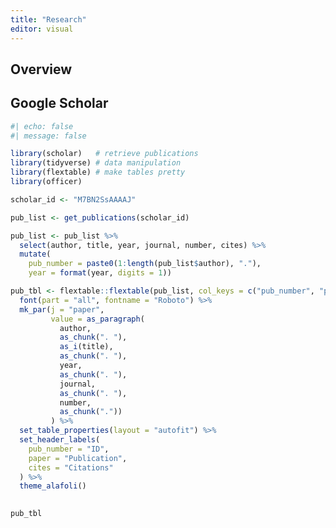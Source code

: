 ```yaml
---
title: "Research"
editor: visual
---
```


## Overview



## Google Scholar

```r
#| echo: false
#| message: false

library(scholar)   # retrieve publications
library(tidyverse) # data manipulation
library(flextable) # make tables pretty
library(officer) 

scholar_id <- "M7BN2SsAAAAJ"

pub_list <- get_publications(scholar_id)

pub_list <- pub_list %>%
  select(author, title, year, journal, number, cites) %>%
  mutate(
    pub_number = paste0(1:length(pub_list$author), "."),
    year = format(year, digits = 1))

pub_tbl <- flextable::flextable(pub_list, col_keys = c("pub_number", "paper", "cites")) %>%
  font(part = "all", fontname = "Roboto") %>%
  mk_par(j = "paper", 
         value = as_paragraph(
           author, 
           as_chunk(". "), 
           as_i(title), 
           as_chunk(". "),
           year, 
           as_chunk(". "),
           journal, 
           as_chunk(". "),
           number,
           as_chunk("."))
         ) %>%
  set_table_properties(layout = "autofit") %>%
  set_header_labels(
    pub_number = "ID",
    paper = "Publication",
    cites = "Citations"
  ) %>% 
  theme_alafoli()
  

pub_tbl

```

